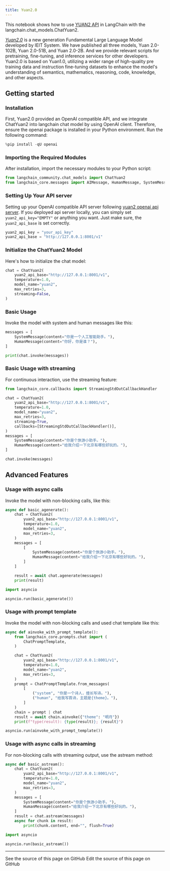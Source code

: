 ```yaml
---
title: Yuan2.0
---
```


This notebook shows how to use [YUAN2 API](https://github.com/IEIT-Yuan/Yuan-2.0/blob/main/docs/inference_server.md) in LangChain with the langchain.chat_models.ChatYuan2.

[*Yuan2.0*](https://github.com/IEIT-Yuan/Yuan-2.0/blob/main/README-EN.md) is a new generation Fundamental Large Language Model developed by IEIT System. We have published all three models, Yuan 2.0-102B, Yuan 2.0-51B, and Yuan 2.0-2B. And we provide relevant scripts for pretraining, fine-tuning, and inference services for other developers. Yuan2.0 is based on Yuan1.0, utilizing a wider range of high-quality pre training data and instruction fine-tuning datasets to enhance the model's understanding of semantics, mathematics, reasoning, code, knowledge, and other aspects.

## Getting started

### Installation

First, Yuan2.0 provided an OpenAI compatible API, and we integrate ChatYuan2 into langchain chat model by using OpenAI client.
Therefore, ensure the openai package is installed in your Python environment. Run the following command:

```python
%pip install -qU openai
```

### Importing the Required Modules

After installation, import the necessary modules to your Python script:

```python
from langchain_community.chat_models import ChatYuan2
from langchain_core.messages import AIMessage, HumanMessage, SystemMessage
```

### Setting Up Your API server

Setting up your OpenAI compatible API server following [yuan2 openai api server](https://github.com/IEIT-Yuan/Yuan-2.0/blob/main/docs/Yuan2_fastchat.md).
If you deployed api server locally, you can simply set `yuan2_api_key="EMPTY"` or anything you want.
Just make sure, the `yuan2_api_base` is set correctly.

```python
yuan2_api_key = "your_api_key"
yuan2_api_base = "http://127.0.0.1:8001/v1"
```

### Initialize the ChatYuan2 Model

Here's how to initialize the chat model:

```python
chat = ChatYuan2(
    yuan2_api_base="http://127.0.0.1:8001/v1",
    temperature=1.0,
    model_name="yuan2",
    max_retries=3,
    streaming=False,
)
```

### Basic Usage

Invoke the model with system and human messages like this:

```python
messages = [
    SystemMessage(content="你是一个人工智能助手。"),
    HumanMessage(content="你好，你是谁？"),
]
```

```python
print(chat.invoke(messages))
```

### Basic Usage with streaming

For continuous interaction, use the streaming feature:

```python
from langchain_core.callbacks import StreamingStdOutCallbackHandler

chat = ChatYuan2(
    yuan2_api_base="http://127.0.0.1:8001/v1",
    temperature=1.0,
    model_name="yuan2",
    max_retries=3,
    streaming=True,
    callbacks=[StreamingStdOutCallbackHandler()],
)
messages = [
    SystemMessage(content="你是个旅游小助手。"),
    HumanMessage(content="给我介绍一下北京有哪些好玩的。"),
]
```

```python
chat.invoke(messages)
```

## Advanced Features

### Usage with async calls

Invoke the model with non-blocking calls, like this:

```python
async def basic_agenerate():
    chat = ChatYuan2(
        yuan2_api_base="http://127.0.0.1:8001/v1",
        temperature=1.0,
        model_name="yuan2",
        max_retries=3,
    )
    messages = [
        [
            SystemMessage(content="你是个旅游小助手。"),
            HumanMessage(content="给我介绍一下北京有哪些好玩的。"),
        ]
    ]

    result = await chat.agenerate(messages)
    print(result)
```

```python
import asyncio

asyncio.run(basic_agenerate())
```

### Usage with prompt template

Invoke the model with non-blocking calls and used chat template like this:

```python
async def ainvoke_with_prompt_template():
    from langchain_core.prompts.chat import (
        ChatPromptTemplate,
    )

    chat = ChatYuan2(
        yuan2_api_base="http://127.0.0.1:8001/v1",
        temperature=1.0,
        model_name="yuan2",
        max_retries=3,
    )
    prompt = ChatPromptTemplate.from_messages(
        [
            ("system", "你是一个诗人，擅长写诗。"),
            ("human", "给我写首诗，主题是{theme}。"),
        ]
    )
    chain = prompt | chat
    result = await chain.ainvoke({"theme": "明月"})
    print(f"type(result): {type(result)}; {result}")
```

```python
asyncio.run(ainvoke_with_prompt_template())
```

### Usage with async calls in streaming

For non-blocking calls with streaming output, use the astream method:

```python
async def basic_astream():
    chat = ChatYuan2(
        yuan2_api_base="http://127.0.0.1:8001/v1",
        temperature=1.0,
        model_name="yuan2",
        max_retries=3,
    )
    messages = [
        SystemMessage(content="你是个旅游小助手。"),
        HumanMessage(content="给我介绍一下北京有哪些好玩的。"),
    ]
    result = chat.astream(messages)
    async for chunk in result:
        print(chunk.content, end="", flush=True)
```

```python
import asyncio

asyncio.run(basic_astream())
```

---

<CardGroup cols={2}>
  <Card title="View Source" icon="eye" href="https://github.com/langchain-ai/docs/blob/main/src/oss/python/integrations/chat/yuan2.mdx">
    See the source of this page on GitHub
  </Card>
  <Card title="Edit Source" icon="pen-to-square" href="https://github.com/langchain-ai/docs/edit/main/src/oss/python/integrations/chat/yuan2.mdx">
    Edit the source of this page on GitHub
  </Card>
</CardGroup>
